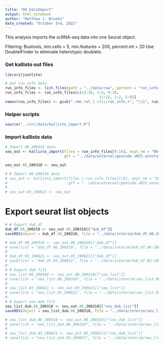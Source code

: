 ```yaml
---
title: "00_DataImport"
output: html_notebook
author: "Matthew J. Brooks"
date_created: "October 3rd, 2022"
---
```



This analysis imports the scRNA-seq data into one Seurat object.

Filtering: Bustools, min.cells = 5, min.features = 200, percent.mt = 20
Use DoubletFinder to eliminate heterotypic doublets.


### Get kallisto out files
```r
library(jsonlite)

# Get run info data
run_info_files <- list.files(path = "../data/raw", pattern = "run_info.json", recursive = T, full.names = T)
run_info_files <- run_info_files[c(13:16, 3:4, 9:10,
                                           11:12, 1:2, 5:8)]
names(run_info_files) <- gsub(".+mm_ret_(.+)\\/run_info.+", "\\1", run_info_files)

```

### Helper scripts
```r
source("../src/data/kallisto_import.R")

```

### Import kallisto data
```r

# Import 06-200310 data
seu_out <- kallisto_import(files = run_info_files[9:16], expt_nm = "06-200310_dX_df", 
                           gtf = "../data/external/gencode.vM25.annotation.gtf")

seu_out.06_200310 <- seu_out

# # Import 06-200310 data
# seu_out <- kallisto_import(files = run_info_files[1:8], expt_nm = "03-190621", 
#                            gtf = "../data/external/gencode.vM25.annotation.gtf")
# 
# seu_out.03_190621 <- seu_out
```

# Export seurat list objects
```r


# # Export dub_df
dub_df.06_200310 <- seu_out.06_200310[["dub_df"]]
saveRDS(object = dub_df.06_200310, file = "../data/interim/dub_df.06-200310.rds")

# dub_df.06_200310 <- seu_out.06_200310[["dub_df"]]
# save(list = "dub_df.06_200310", file = "../data/interim/dub_df.06-200310.Rdata")
# 
# dub_df.03_190621 <- seu_out.03_190621[["dub_df"]]
# save(list = "dub_df.03_190621", file = "../data/interim/dub_df.03-190621.Rdata")
# 
# # Export dub filt
# seu_list.06_200310 <- seu_out.06_200310[["seu_list"]]
# save(list = "seu_list.06_200310", file = "../data/interim/seu_list.06-200310.Rdata")
# 
# seu_list.03_190621 <- seu_out.03_190621[["seu_list"]]
# save(list = "seu_list.03_190621", file = "../data/interim/seu_list.03-190621.Rdata")
# 
# # Export non-dub filt
seu_list_dub.06_200310 <- seu_out.06_200310[["seu_dub_list"]]
saveRDS(object = seu_list_dub.06_200310, file = "../data/interim/seu_list_dub.06-200310.rds")

# seu_list_dub.06_200310 <- seu_out.06_200310[["seu_dub_list"]]
# save(list = "seu_list_dub.06_200310", file = "../data/interim/seu_list_dub.06-200310.Rdata")
# 
# seu_list_dub.03_190621 <- seu_out.03_190621[["seu_dub_list"]]
# save(list = "seu_list_dub.03_190621", file = "../data/interim/seu_list_dub.03-190621.Rdata")

```